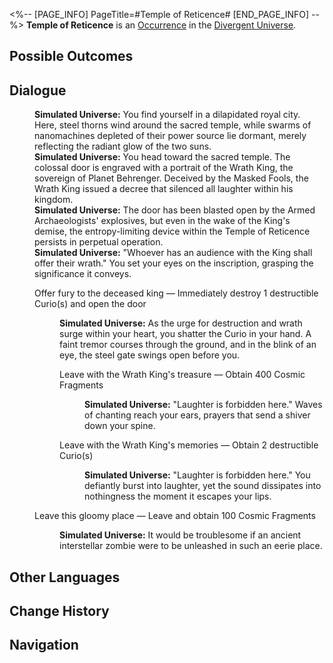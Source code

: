 <%-- [PAGE_INFO]
PageTitle=#Temple of Reticence#
[END_PAGE_INFO] --%>
{{Stub}}
{{Simulated Universe Event Infobox
|id            = 24501
|title         = 
|image         = <!--TBA: SpriteOutput/Rogue/RandomEvent/PicRogueEvent_27.png-->
|domains_su    = 
|domains_swarm = 
|domains_gng   = 
|domains_du    = Unknown
|domains_und   = 
|requirements  = 
|prev          = 
|next          = 
|characters    = 
|factions      = 
|order         = 
|order_du      = 123
}}
'''Temple of Reticence''' is an [[Divergent Universe/Occurrence|Occurrence]] in the [[Divergent Universe]].

==Possible Outcomes==
{{Possible Outcomes
|choice_1 = Offer fury to the deceased king
|result_1 = Immediately destroy 1 destructible Curio(s) and open the door

|choice_2 = Leave this gloomy place
|result_2 = Leave and obtain 100 Cosmic Fragments

|choice_3 = Leave with the Wrath King's treasure
|result_3 = Obtain 400 Cosmic Fragments

|choice_4 = Leave with the Wrath King's memories
|result_4 = Obtain 2 destructible Curio(s)

}}
<!--
==Gameplay Notes==
* 
-->
==Dialogue==
{{Dialogue Start}}
:'''Simulated Universe:''' You find yourself in a dilapidated royal city. Here, steel thorns wind around the sacred temple, while swarms of nanomachines depleted of their power source lie dormant, merely reflecting the radiant glow of the two suns.
:'''Simulated Universe:''' You head toward the sacred temple. The colossal door is engraved with a portrait of the Wrath King, the sovereign of Planet Behrenger. Deceived by the Masked Fools, the Wrath King issued a decree that silenced all laughter within his kingdom.
:'''Simulated Universe:''' The door has been blasted open by the Armed Archaeologists' explosives, but even in the wake of the King's demise, the entropy-limiting device within the Temple of Reticence persists in perpetual operation.
:'''Simulated Universe:''' "Whoever has an audience with the King shall offer their wrath." You set your eyes on the inscription, grasping the significance it conveys.
:{{DIcon|Star}} Offer fury to the deceased king &mdash; Immediately destroy 1 destructible Curio(s) and open the door
::'''Simulated Universe:''' As the urge for destruction and wrath surge within your heart, you shatter the Curio in your hand. A faint tremor courses through the ground, and in the blink of an eye, the steel gate swings open before you.
::{{DIcon|Star}} Leave with the Wrath King's treasure &mdash; Obtain 400 Cosmic Fragments
:::'''Simulated Universe:''' "Laughter is forbidden here." Waves of chanting reach your ears, prayers that send a shiver down your spine.
::{{DIcon|Star}} Leave with the Wrath King's memories &mdash; Obtain 2 destructible Curio(s)
:::'''Simulated Universe:''' "Laughter is forbidden here." You defiantly burst into laughter, yet the sound dissipates into nothingness the moment it escapes your lips.
:{{DIcon|Star}} Leave this gloomy place &mdash; Leave and obtain 100 Cosmic Fragments
::'''Simulated Universe:''' It would be troublesome if an ancient interstellar zombie were to be unleashed in such an eerie place.
{{Dialogue End}}

==Other Languages==
{{Other Languages
|en   = Temple of Reticence
|zhs  = 缄默之殿
|zht  = 緘默之殿
|ja   = {{Rubi|沈黙|ちんもく}}の{{Rubi|神殿|しんでん}}
|ko   = 침묵의 궁전
|es   = Templo del Silencio
|fr   = Temple de la réticence
|ru   = Храм молчания
|th   = วิหารสุดเงียบงัน
|vi   = Ngôi Đền Lặng Im
|de   = Tempel des Schweigens
|id   = Kuil Keheningan
|pt   = Templo da Reticência
}}

==Change History==
{{Change History|2.7}}

==Navigation==
{{Occurrence Navbox}}